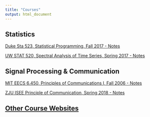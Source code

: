 ```yaml
---
title: "Courses"
output: html_document
---
```


## Statistics

[Duke Sta 523, Statistical Programming, Fall 2017 - Notes](./course_duke_sta_523.html)

[UW STAT 520, Spectral Analysis of Time Series, Spring 2017 - Notes](./course_uw_520.html)

## Signal Processing & Communication

[MIT EECS 6.450, Principles of Communications I, Fall 2006 - Notes](./course_mit_eecs_6_450_.html)

[ZJU ISEE Principle of Communication, Spring 2018 - Notes](./course_zju_isee_communication.html)

## [Other Course Websites](./course_websites.html)



